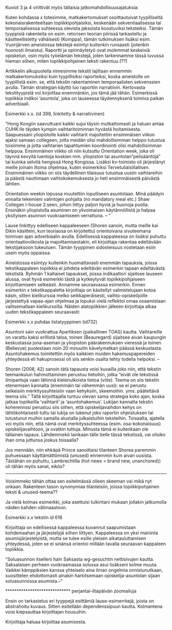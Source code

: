 ﻿
Kuviot 3 ja 4 virittivät myös tällaisia jatkomahdollisuusajatuksia:

Kuten kohdassa x totesimme, matkakertomukset osoittautuivat tyypilliseltä kokonaisrakenteeltaan topiikkipohjaisiksi, keskenään sekventiaalisessa tai temporaalisessa suhteessa olevista jaksoista koostuviksi teksteiksi. Tämän tyyppisiä rakenteita on esim. retorisen teorian piirissä tarkasteltu ja käsitteellistetty vähäisesti (Komppa), tämän tutkimuksen lisäksi esim. Vuorijärven aineistossa tekstejä esiintyi kuitenkin runsaasti (jotenkin huonosti ilmaistu). Raportti ja opinnäytetyö ovat molemmat keskeisiä opiskelun, osin myös työelämän tekstejä, joten tarkennamme tässä luvussa hieman siihen, miten topiikkipohjainen teksti rakentuu.(??)



Artikkelin alkupuolella nimesimme tekstit lajiltaan ennemmin matkakertomuksiksi kuin tyypillisiksi raporteiksi, koska aineistolle on tyypillistä esim. se, että tekstin rakentaminen temporaalisten sekvenssien avulla. Tämän strategian käyttö luo raportiin narratiivin. Kertovasta tekstityypistä voi kirjoittaa enemmänkin, jos tämä jää tähän. Esimerkissä topiikkia indikoi 'asuntola', joka on lauseessa täydennyksenä toimiva paikan adverbiaali. 

Esimerkki x.x. (id 399, linkitetty & narratiivinen)

"Hong Kongiin saavuttuani kaikki sujui täysin mutkattomasti ja haluan antaa CUHK:lle täyden kympin vaihtaritoiminnan hyvästä hoitamisesta. Saapuessani yliopistolle kaikki vaihtarit majoitettiin ensimmäisen viikon ajaksi samaan collegeen, jotta meidän olisi mahdollisimman helppo tutustua toisiimme ja jotta vaihtarien tapahtumien koordinointi olisi mahdollisimman helppoa. Ensimmäinen viikko oli niin kutsuttu Orientation week, joka oli täynnä kevyitä luentoja koskien mm. yliopiston tai asuntolan ”pelisääntöjä” tai kuinka selvitä hengissä Hong Kongissa. Lisäksi kv-toimisto oli järjestänyt meille joinain iltoina ohjelmaa, kuten esimerkiksi Tervetuliaisillallisen. Ensimmäinen viikko on siis täydellinen tilaisuus tutustua uusiin vaihtareihin ja päästä nauttimaan vaihtokokemuksesta jo heti ensimmäisestä päivästä lähtien.

Orientation weekin lopussa muutettiin lopulliseen asuntolaan. Minä päädyin ennalta tekemieni valintojen pohjalta (no mandatory meal etc.) Shaw Collegen I-house 2:seen, johon liittyy paljon hyviä ja huonoja puolia. Ensinäkin yliopistolla asuminen on ylivoimaisen käytännöllistä ja halpaa yksityisen asunnon vuokraamiseen verrattuna. -- "


Lause linkittyy edelliseen kappaleeseen (Shoren sanoin, mutta meille kai Dikin käsittein, kun teoriaosa on kirjoitettu) orientoivana sivuteemana toimivan ajan adverbiaalin avulla. Edellisessä kappaleessa on lisäksi puhuttu orientaatioviikosta ja majoittamisestakin, eli kirjoittaja rakentaa edeltävään tekstijaksoon tukeutuen. Tämän tyyppinen sidosteisuus nostetaan esiin usein myös oppaissa.


Aineistossa esiintyy kuitenkin huomattavasti enemmän tapauksia, joissa tekstikappaleen topiikkia ei johdeta edeltävän esimerkin tapaan edeltävästä tekstistä. Ryhmän 1 kaltaiset tapaukset, joissa indikaattori sijaitsee lauseen alussa, ovat hyvä esimerkki tästä ja kytkeytyvät topiikkipohjaiseen kirjoittamiseen selkeästi. Annamme seuraavassa esimerkin. Ennen esimerkin x tekstikappaletta kirjoittaja on käsitellyt valmistelujaan kotoa käsin, sitten kielikurssia melko seikkaperäisesti, vaihto-opiskelijoille järjestettyä vapaa-ajan ohjelmaa ja lopuksi vielä reflektoi omaa osaamistaan valitsemallaan kielikurssilla. Näiden alatopiikkien jälkeen kirjoittaja alkaa uuden tekstikappaleen seuraavasti:

Esimerkki x.x puhdas listatyyppinen (id732)

Asuntoni sain vuokrattua Apartiksen (paikallinen TOAS) kautta. Vaihtareille on varattu kaksi erillistä taloa, toinen (Beauregard) sijaitsee aivan kaupungin keskustassa juna-aseman ja yliopiston päärakennuksen vieressä ja toinen (Bellevue) puolestaan noin 20 minuutin kävelymatkan päässä keskustasta. Asuntohakemus toimitettiin myös kaikkien muiden hakemuspapereiden yhteydessä eli hakuprosessi oli siis senkin osalta tehty todella helpoksi. -- 

Shoren (2008, 42) sanoin tätä tapausta voisi kuvailla joko niin, että tekstin teemankulun hahmottaminen perustuu tietoihin, jotka "eivät ole tekstissä ilmipantuja vaan lähinnä kielenulkoista tietoa (viite). Teema on siis tekstin etenemisen kannalta  (enemmäin tai vähemmän uusi): se ei perustu selkeisiin merkityssuhteisiin vaan kehyksiin, skeemoihin. yms. pääteltävä teema siis." Tällä kirjoittajalla tuntuu olevan sama strategia koko ajan, koska jatkaa topiikeilla 'vaihtarit' ja 'asuntohakemus'. Lukijan kannalta tekstin koherennssi perustuu siis siihen, että opiskelijavaihdon kehys on lähtökohtaisesti tuttu tai lukija on lukenut joko raportin ohjeistuksen tai tutustunut muihin samalla alustalla julkaistuihin teksteihin. Toisaalta, ajatella voi myös niin, että nämä ovat merkityssuhteessa (esim. osa-kokonaisuus) opiskelijavaihtoon, ja ovatkin tuttuja. Minusta tämä ei kuitenkaan ole tällainen tapaus. Lähdemmekö lainkaan tälle tielle tässä tekstissä, vai olisiko ihan oma juttunsa joskus toisaalla?

Jos mennään, niin ehkäpä Prince sanoittaisi tilanteen Shorea paremmin puhuessaan käyttämättömistä (unused) ennemmin kuin aivan uusista. Tästähän on puhuttu, Lambrechtilla (hot news = brand new, unanchored)) oli tähän myös sanat, eikös?




***********************************


Voisimmeko tähän ottaa sen esitelmässä olleen skeeman vai mikä nyt onkaan. Rakenteen tason synonymiaa tilanteisiin, joissa topiikkipohjainen teksti & unused-teema??



Ja vielä kolmas esimerkki, joka asettuisi tulkintani mukaan jollakin jatkumolla näiden kahden välimaastoon.


Esimerkki x.x tekstin id 618


Kirjoittaja on edellisessä kappaleessa kuvannut saapumistaan kohdemaahan ja järjestelyjä siihen liittyen. Kappaleessa on yksi maininta asumisjärjestelyistä, mutta se tulee esille yleisen aikatauluttamisen yhteydessä, joten se ei sinänsä orientoi millään tavalla seuraavan kappaleen topiikkia.

"Soluasunnon itselleni hain Saksasta wg-gesuchtin nettisivujen kautta. Saksalaisen perheen vuokraamassa solussa asui lisäkseni kolme muuta. Vaikkei kämppiksien kanssa yhteiselo aina ilman ongelmia onnistunutkaan, suosittelen ehdottomasti ainakin harkitsemaan opiskelija-asuntolan sijaan soluasunnossa asumista.--"





 ***************************** perjantai-iltapäivän zoomailuja

Ensin on tarkastelus eri tyyppejä esittämiä lause-esimerrkejä, joista on abstrahoitu kuvaus.
Sitten esitellään dependenssipuun kautta.
Kolmantena voisi kiepsauttaa kirjoittajan housuihin.


Kirjoittaja haluaa kirjoittaa asumisesta. 